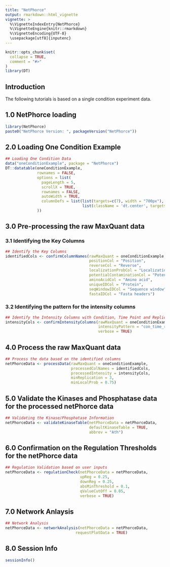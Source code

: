 ```yaml
---
title: "NetPhorce"
output: rmarkdown::html_vignette
vignette: >
  %\VignetteIndexEntry{NetPhorce}
  %\VignetteEngine{knitr::rmarkdown}
  %\VignetteEncoding{UTF-8}
  \usepackage[utf8]{inputenc}
---
```


```r
knitr::opts_chunk$set(
  collapse = TRUE,
  comment = "#>"
)
library(DT)
```


## Introduction
The following tutorials is based on a single condition experiment data. 

## 1.0 NetPhorce loading 
```r
library(NetPhorce)
paste0("NetPhorce Version: ", packageVersion("NetPhorce"))
```

## 2.0 Loading One Condition Example
```r
## Loading One Condition Data
data("oneConditionExample", package = "NetPhorce")
DT::datatable(oneConditionExample, 
              rownames = FALSE, 
              options = list(
                pageLength = 5, 
                scrollX = TRUE,
                rownames = FALSE,
                autoWidth = TRUE, 
                columnDefs = list(list(targets=c(7), width = "700px"),
                                  list(className = 'dt.center', targets = "_all"))
              )) 
```

## 3.0 Pre-processing the raw MaxQuant data
### 3.1 Identifying the Key Columns
```r
## Identify the Key Columns
identifiedCols <- confirmColumnNames(rawMaxQuant = oneConditionExample,
                                     positionCol = "Position",
                                     reverseCol = "Reverse",
                                     localizationProbCol = "Localization prob",
                                     potentialContaminationCol = "Potential contaminant",
                                     aminoAcidCol = "Amino acid",
                                     uniqueIDCol = "Protein",
                                     seqWindowIDCol = "Sequence window",
                                     fastaIDCol = "Fasta headers")
```

### 3.2 Identifying the pattern for the intensity columns
```r
## Identify the Intensity Columns with Condition, Time Point and Replication Information
intensityCols <- confirmIntensityColumns(rawMaxQuant = oneConditionExample,
                                         intensityPattern = "con_time_rep",
                                         verbose = TRUE)
```

## 4.0 Process the raw MaxQuant data
```r
## Process the data based on the identified columns
netPhorceData <- processData(rawMaxQuant = oneConditionExample,
                             processedColNames = identifiedCols,
                             processedIntensity = intensityCols,
                             minReplication = 3,
                             minLocalProb = 0.75)
```

## 5.0 Validate the Kinases and Phosphatase data for the processed netPhorce data
```r
## Validating the Kinase/Phosphatase Information
netPhorceData <- validateKinaseTable(netPhorceData = netPhorceData,
                                     defaultKinaseTable = TRUE,
                                     abbrev = "Ath")
```

## 6.0 Confirmation on the Regulation Thresholds for the netPhorce data
```r
## Regulation Validation based on user inputs
netPhorceData <- regulationCheck(netPhorceData = netPhorceData,
                                 upReg = 0.25,
                                 downReg = 0.25,
                                 absMinThreshold = 0.1,
                                 qValueCutOff = 0.05,
                                 verbose = TRUE)
```

## 7.0 Network Anlaysis
```r
## Network Analysis
netPhorceData <- networkAnalysis(netPhorceData = netPhorceData,
                               requestPlotData = TRUE)

```

## 8.0 Session Info
```r
sessionInfo()
```







